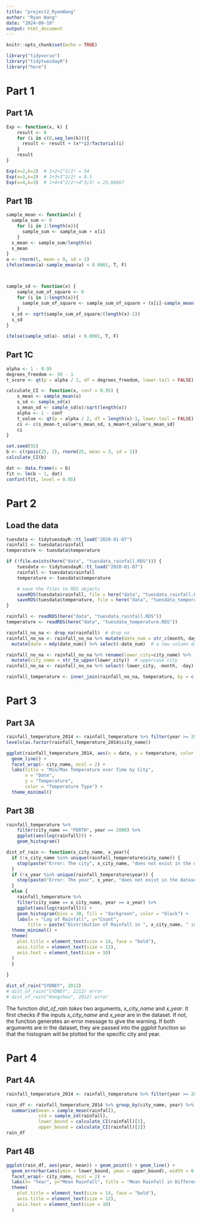 ```yaml
---
title: "project2_RyanWang"
author: "Ryan Wang"
date: "2024-09-19"
output: html_document
---
```


```r
knitr::opts_chunk$set(echo = TRUE)

library("tidyverse")
library("tidytuesdayR")
library("here")
```

# Part 1

## Part 1A
```r
Exp <- function(x, k) {
    result <- 0
    for (i in c(0,seq_len(k))){
      result <- result + (x**i)/factorial(i)
    }
    result
}

Exp(x=2,k=2)  # 1+2+2^2/2! = 54
Exp(x=3,k=2)  # 1+3+3^2/2! = 8.5
Exp(x=4,k=3)  # 1+4+4^2/2!+4^3/3! = 23.66667
```

## Part 1B
```r
sample_mean <- function(x) {
  sample_sum <- 0
    for (i in 1:length(x)){
      sample_sum <- sample_sum + x[i]
    }
  s_mean <- sample_sum/length(x)
  s_mean
}
a <- rnorm(5, mean = 0, sd = 1)
ifelse(mean(a)-sample_mean(a) < 0.0001, T, F)



sample_sd <- function(x) {
    sample_sum_of_square <- 0
    for (i in 1:length(x)){
      sample_sum_of_square <- sample_sum_of_square + (x[i]-sample_mean(x))**2
    }
  s_sd <- sqrt(sample_sum_of_square/(length(x)-1))
  s_sd
}

ifelse(sample_sd(a)- sd(a) < 0.0001, T, F)
```

## Part 1C
```r
alpha <- 1 - 0.95
degrees_freedom <- 50 - 1
t_score <- qt(p = alpha / 2, df = degrees_freedom, lower.tail = FALSE)

calculate_CI <- function(x, conf = 0.95) {
    s_mean <- sample_mean(x)
    s_sd <- sample_sd(x)
    s_mean_sd <- sample_sd(x)/sqrt(length(x))
    alpha <- 1 - conf
    t_value <- qt(p = alpha / 2, df = length(x)-1, lower.tail = FALSE)
    ci <- c(s_mean-t_value*s_mean_sd, s_mean+t_value*s_mean_sd)
    ci
}

set.seed(92)
b <- c(rpois(25, 2), rnorm(25, mean = 3, sd = 1))
calculate_CI(b)

dat <- data.frame(x = b)
fit <- lm(b ~ 1, dat)
confint(fit, level = 0.95)
```
# Part 2
## Load the data
```r
tuesdata <- tidytuesdayR::tt_load("2020-01-07")
rainfall <- tuesdata$rainfall
temperature <- tuesdata$temperature

if (!file.exists(here("data", "tuesdata_rainfall.RDS"))) {
    tuesdata <- tidytuesdayR::tt_load("2020-01-07")
    rainfall <- tuesdata$rainfall
    temperature <- tuesdata$temperature

    # save the files to RDS objects
    saveRDS(tuesdata$rainfall, file = here("data", "tuesdata_rainfall.RDS"))
    saveRDS(tuesdata$temperature, file = here("data", "tuesdata_temperature.RDS"))
}
```

```r
rainfall <- readRDS(here("data", "tuesdata_rainfall.RDS"))
temperature <- readRDS(here("data", "tuesdata_temperature.RDS"))
```

```r
rainfall_no_na <- drop_na(rainfall)  # drop na
rainfall_no_na <- rainfall_no_na %>% mutate(date_num = str_c(month, day, year)) %>% 
  mutate(date = mdy(date_num)) %>% select(-date_num)  # a new column date

rainfall_no_na <- rainfall_no_na %>% rename(lower_city=city_name) %>% 
  mutate(city_name = str_to_upper(lower_city))  # uppercase city
rainfall_no_na <- rainfall_no_na %>% select(-lower_city, -month, -day) 

rainfall_temperature <- inner_join(rainfall_no_na, temperature, by = c("city_name", "date"))
```

# Part 3
## Part 3A
```r
rainfall_temperature_2014 <- rainfall_temperature %>% filter(year >= 2014)  # years 2014 and onwards.
levels(as.factor(rainfall_temperature_2014$city_name))
```
```r
ggplot(rainfall_temperature_2014, aes(x = date, y = temperature, color = temp_type)) +
  geom_line() +
  facet_wrap(~ city_name, ncol = 2) +
  labs(title = "Min/Max Temperature over Time by City",
       x = "Date",
       y = "Temperature",
       color = "Temperature Type") +
  theme_minimal()

```

## Part 3B
```r
rainfall_temperature %>%
    filter(city_name == "PERTH", year == 2000) %>%
    ggplot(aes(log(rainfall))) +
    geom_histogram()

dist_of_rain <- function(x_city_name, x_year){
  if (!x_city_name %in% unique(rainfall_temperature$city_name)) {
    stop(paste("Error: The city", x_city_name, "does not exist in the dataset."))
  }
  if (!x_year %in% unique(rainfall_temperature$year)) {
    stop(paste("Error: The year", x_year, "does not exist in the dataset."))
  }
  else {
    rainfall_temperature %>%
    filter(city_name == x_city_name, year == x_year) %>%
    ggplot(aes(log(rainfall))) +
    geom_histogram(bins = 30, fill = "darkgreen", color = "black") + 
    labs(x = "Log of Rainfall", y="Count",
        title = paste("Distribution of Rainfall in ", x_city_name, " in ", x_year, "", sep = "")) +
  theme_minimal() + 
  theme(
    plot.title = element_text(size = 14, face = "bold"),
    axis.title = element_text(size = 12), 
    axis.text = element_text(size = 10)
  )
  }
  
}

dist_of_rain("SYDNEY", 2012)
# dist_of_rain("SYDNEY", 2212) error 
# dist_of_rain("Hangzhou", 2012) error
```
The function *dist_of_rain takes* two arguments, *x_city_name* and *x_year*. It first checks if the inputs *x_city_name* and *x_year* are in the dataset. If not, the function generates an error message to give the warning.
If both arguments are in the dataset, they are passed into the *ggplot* function so that the histogram will be plotted for the specific city and year.

# Part 4
## Part 4A
```r
rainfall_temperature_2014 <- rainfall_temperature %>% filter(year >= 2014)  # years 2014 and onwards.

rain_df <- rainfall_temperature_2014 %>% group_by(city_name, year) %>%
  summarise(mean = sample_mean(rainfall),
            std = sample_sd(rainfall),
            lower_bound = calculate_CI(rainfall)[1],
            upper_bound = calculate_CI(rainfall)[2])
rain_df
```

## Part 4B
```r
ggplot(rain_df, aes(year, mean)) + geom_point() + geom_line() + 
  geom_errorbar(aes(ymin = lower_bound, ymax = upper_bound), width = 0.2) +  
  facet_wrap(~ city_name, ncol = 2) + 
  labs(x= "Year", y="Mean Rainfall", title = "Mean Rainfall in Different Cities") + 
  theme(
    plot.title = element_text(size = 14, face = "bold"),
    axis.title = element_text(size = 12), 
    axis.text = element_text(size = 10)
  )
```


